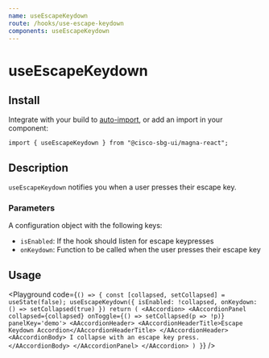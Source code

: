 ```yaml
---
name: useEscapeKeydown
route: /hooks/use-escape-keydown
components: useEscapeKeydown
---
```


# useEscapeKeydown

## Install

Integrate with your build to [auto-import](/#integrating), or add an import in your component:

```
import { useEscapeKeydown } from "@cisco-sbg-ui/magna-react";
```

## Description

`useEscapeKeydown` notifies you when a user presses their escape key.

### Parameters

A configuration object with the following keys:

- `isEnabled`: If the hook should listen for escape keypresses
- `onKeydown`: Function to be called when the user presses their escape key

## Usage

<Playground
  code={`() => {
    const [collapsed, setCollapsed] = useState(false);
    useEscapeKeydown({
      isEnabled: !collapsed,
      onKeydown: () => setCollapsed(true)
    })
    return (
      <AAccordion>
        <AAccordionPanel
            collapsed={collapsed}
            onToggle={() => setCollapsed(p => !p)}
            panelKey='demo'>
          <AAccordionHeader>
            <AAccordionHeaderTitle>Escape Keydown Accordion</AAccordionHeaderTitle>
          </AAccordionHeader>
          <AAccordionBody>
            I collapse with an escape key press.
          </AAccordionBody>
        </AAccordionPanel>
      </AAccordion>
    )
  }`}
/>
